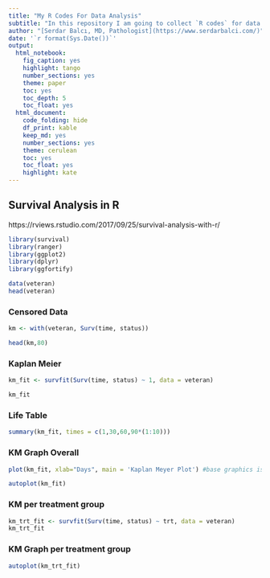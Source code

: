 ```yaml
---
title: "My R Codes For Data Analysis"
subtitle: "In this repository I am going to collect `R codes` for data analysis. Codes are from various resources and I try to give original link as much as possible."
author: "[Serdar Balcı, MD, Pathologist](https://www.serdarbalci.com/)"
date: '`r format(Sys.Date())`'
output: 
  html_notebook: 
    fig_caption: yes
    highlight: tango
    number_sections: yes
    theme: paper
    toc: yes
    toc_depth: 5
    toc_float: yes
  html_document: 
    code_folding: hide
    df_print: kable
    keep_md: yes
    number_sections: yes
    theme: cerulean
    toc: yes
    toc_float: yes
    highlight: kate
---
```


## Survival Analysis in R


https://rviews.rstudio.com/2017/09/25/survival-analysis-with-r/


```r
library(survival)
library(ranger)
library(ggplot2)
library(dplyr)
library(ggfortify)
```


```r
data(veteran)
head(veteran)
```

### Censored Data

```r
km <- with(veteran, Surv(time, status))

head(km,80)

```


### Kaplan Meier 

```r
km_fit <- survfit(Surv(time, status) ~ 1, data = veteran)

km_fit
```


### Life Table

```r
summary(km_fit, times = c(1,30,60,90*(1:10)))

```

### KM Graph Overall

```r
plot(km_fit, xlab="Days", main = 'Kaplan Meyer Plot') #base graphics is always ready

```


```r
autoplot(km_fit)

```


### KM per treatment group


```r
km_trt_fit <- survfit(Surv(time, status) ~ trt, data = veteran)
km_trt_fit

```


### KM Graph per treatment group


```r
autoplot(km_trt_fit)
```










<!-- vet <- mutate(veteran, AG = ifelse((age < 60), "LT60", "OV60"), -->
<!--               AG = factor(AG), -->
<!--               trt = factor(trt,labels=c("standard","test")), -->
<!--               prior = factor(prior,labels=c("N0","Yes"))) -->

<!-- km_AG_fit <- survfit(Surv(time, status) ~ AG, data = vet) -->
<!-- km_AG_fit -->

<!-- autoplot(km_AG_fit) -->


<!-- Fit Cox Model -->
<!-- cox <- coxph(Surv(time, status) ~ trt + celltype + karno + diagtime + age + prior , data = vet) -->
<!-- cox -->
<!-- summary(cox) -->

<!-- cox_fit <- survfit(cox) -->
<!-- cox_fit -->
<!-- plot(cox_fit, main = "cph model", xlab="Days") -->
<!-- autoplot(cox_fit) -->

<!-- aa_fit <-aareg(Surv(time, status) ~ trt + celltype + -->
<!--                    karno + diagtime + age + prior ,  -->
<!--                data = vet) -->
<!-- aa_fit -->


<!-- #summary(aa_fit)  # provides a more complete summary of results -->
<!-- autoplot(aa_fit) -->


<!-- # ranger model -->
<!-- r_fit <- ranger(Surv(time, status) ~ trt + celltype +  -->
<!--                     karno + diagtime + age + prior, -->
<!--                 data = vet, -->
<!--                 mtry = 4, -->
<!--                 importance = "permutation", -->
<!--                 splitrule = "extratrees", -->
<!--                 verbose = TRUE) -->


<!-- # Average the survival models -->
<!-- death_times <- r_fit$unique.death.times  -->
<!-- surv_prob <- data.frame(r_fit$survival) -->
<!-- avg_prob <- sapply(surv_prob,mean) -->

<!-- # Plot the survival models for each patient -->
<!-- plot(r_fit$unique.death.times,r_fit$survival[1,],  -->
<!--      type = "l",  -->
<!--      ylim = c(0,1), -->
<!--      col = "red", -->
<!--      xlab = "Days", -->
<!--      ylab = "survival", -->
<!--      main = "Patient Survival Curves") -->

<!-- # -->
<!-- cols <- colors() -->
<!-- for (n in sample(c(2:dim(vet)[1]), 20)){ -->
<!--     lines(r_fit$unique.death.times, r_fit$survival[n,], type = "l", col = cols[n]) -->
<!-- } -->
<!-- lines(death_times, avg_prob, lwd = 2) -->
<!-- legend(500, 0.7, legend = c('Average = black')) -->


<!-- vi <- data.frame(sort(round(r_fit$variable.importance, 4), decreasing = TRUE)) -->
<!-- names(vi) <- "importance" -->
<!-- head(vi) -->


<!-- cat("Prediction Error = 1 - Harrell's c-index = ", r_fit$prediction.error) -->


<!-- # Set up for ggplot -->
<!-- kmi <- rep("KM",length(km_fit$time)) -->
<!-- km_df <- data.frame(km_fit$time,km_fit$surv,kmi) -->
<!-- names(km_df) <- c("Time","Surv","Model") -->

<!-- coxi <- rep("Cox",length(cox_fit$time)) -->
<!-- cox_df <- data.frame(cox_fit$time,cox_fit$surv,coxi) -->
<!-- names(cox_df) <- c("Time","Surv","Model") -->

<!-- rfi <- rep("RF",length(r_fit$unique.death.times)) -->
<!-- rf_df <- data.frame(r_fit$unique.death.times,avg_prob,rfi) -->
<!-- names(rf_df) <- c("Time","Surv","Model") -->

<!-- plot_df <- rbind(km_df,cox_df,rf_df) -->

<!-- p <- ggplot(plot_df, aes(x = Time, y = Surv, color = Model)) -->
<!-- p + geom_line() -->




<!-- ############ -->





<!-- install.packages("OIsurv") -->
<!-- library(OIsurv) -->

<!-- library(help=KMsurv) -->

<!-- data(aids) -->
<!-- glimpse(aids) -->


<!-- data(tongue) -->

<!-- glimpse(tongue) -->

<!-- my.surv.object <- Surv(tongue$time[tongue$type==1], tongue$delta[tongue$type==1]) -->

<!-- my.surv.object -->

<!-- data(psych) -->

<!-- my.surv.object2 <- Surv(psych$age, psych$age+psych$time, psych$death) -->

<!-- my.surv.object2 -->



<!-- ```{r} -->
<!-- library("survival") -->
<!-- fit <- survfit(Surv(time,status) -->
<!-- ~ sex, data = lung) -->
<!-- class(fit) -->
<!-- ## [1] "survfit" -->
<!-- library("survminer") -->
<!-- ggsurvplot(fit, data = lung) -->
<!-- ``` -->


<!-- ```{r} -->
<!-- ggsurvplot(fit, data = lung, fun = "event") -->

<!-- ``` -->


<!-- ```{r} -->
<!-- ggsurvplot(fit, data = lung, fun = "cumhaz") -->
<!-- ``` -->

<!-- ```{r} -->
<!-- ggsurvplot(fit, data = lung, -->
<!-- conf.int = TRUE, -->
<!-- pval = TRUE, -->
<!-- fun = "pct", -->
<!-- risk.table = TRUE, -->
<!-- tables.height = 0.3, -->
<!-- size = 0.8, -->
<!-- linetype = "strata", -->
<!-- palette = c("#E7B800", -->
<!-- "#2E9FDF"), -->
<!-- legend = "top", -->
<!-- legend.title = "Sex", -->
<!-- legend.labs = c("Male", -->
<!-- "Female"), -->
<!-- cex = 0.2 -->
<!-- ) -->
<!-- ``` -->

<!-- ```{r} -->
<!-- library("survival") -->
<!-- fit <- coxph(Surv(time, status) ~ sex + age, data = lung) -->
<!-- ftest <- cox.zph(fit) -->
<!-- ftest -->
<!-- ``` -->

<!-- ```{r} -->
<!-- library("survminer") -->
<!-- ggcoxzph(ftest) -->
<!-- ``` -->


<!-- ```{r} -->
<!-- library("survival") -->
<!-- library("survminer") -->
<!-- fit <- coxph(Surv(time, status) ~ -->
<!-- sex + age, data = lung) -->

<!-- ``` -->




<!-- ```{r} -->
<!-- ggcoxdiagnostics(fit, -->
<!-- type = "deviance", -->
<!-- ox.scale = "linear.predictions") -->

<!-- ``` -->



<!-- ```{r} -->
<!-- ggcoxdiagnostics(fit, -->
<!-- type = "schoenfeld", -->
<!-- ox.scale = "time") -->
<!-- ``` -->




<!-- # Analysis -->

<!-- ## Survival Analysis -->

<!-- https://github.com/datacamp/tutorial -->

<!-- Based on https://www.datacamp.com/community/tutorials/survival-analysis-R -->


<!-- ```{r} -->
<!-- library(tutorial) -->
<!-- library(survival) -->
<!-- library(survminer) -->
<!-- library(tidyverse) -->
<!-- library(jmv) -->
<!-- ``` -->


<!-- ```{r} -->
<!-- data(ovarian) -->
<!-- glimpse(ovarian) -->
<!-- help(ovarian) -->
<!-- ``` -->


<!-- ```{r} -->
<!-- summary(ovarian) -->
<!-- ``` -->


<!-- ```{r} -->
<!-- varOvarian <- names(ovarian) -->

<!-- ovarian2 <- ovarian %>%  -->
<!--     map_df(as.factor) -->

<!-- jmv::descriptives(ovarian, varOvarian, freq = TRUE) -->

<!-- jmv::descriptives(ovarian2, varOvarian, freq = TRUE) -->

<!-- ``` -->


<!-- ```{r} -->
<!-- # Dichotomize age and change data labels -->
<!-- ovarian$rx <- factor(ovarian$rx,  -->
<!--                      levels = c("1", "2"),  -->
<!--                      labels = c("A", "B")) -->
<!-- ovarian$resid.ds <- factor(ovarian$resid.ds,  -->
<!--                            levels = c("1", "2"),  -->
<!--                            labels = c("no", "yes")) -->
<!-- ovarian$ecog.ps <- factor(ovarian$ecog.ps,  -->
<!--                           levels = c("1", "2"),  -->
<!--                           labels = c("good", "bad")) -->

<!-- jmv::descriptives(ovarian, varOvarian, freq = TRUE) -->

<!-- ``` -->


<!-- ```{r} -->
<!-- # Data seems to be bimodal -->
<!-- hist(ovarian$age) -->
<!-- ``` -->


<!-- ```{r} -->
<!-- ovarian <- ovarian %>% mutate(age_group = ifelse(age >= 50, "old", "young")) -->
<!-- ovarian$age_group <- factor(ovarian$age_group) -->

<!-- varOvarian <- names(ovarian) -->

<!-- jmv::descriptives(ovarian, varOvarian, freq = TRUE) -->
<!-- ``` -->


<!-- ```{r} -->
<!-- # Fit survival data using the Kaplan-Meier method -->
<!-- surv_object <- Surv(time = ovarian$futime, event = ovarian$fustat) -->
<!-- surv_object -->
<!-- ``` -->

<!-- ```{r} -->
<!-- fit1 <- survfit(surv_object ~ rx, data = ovarian) -->
<!-- summary(fit1) -->
<!-- ``` -->


<!-- ```{r} -->
<!-- ggsurvplot(fit1, data = ovarian, pval = TRUE) -->
<!-- ``` -->


<!-- ```{r} -->
<!-- # Examine prdictive value of residual disease status -->
<!-- fit2 <- survfit(surv_object ~ resid.ds, data = ovarian) -->
<!-- ggsurvplot(fit2, data = ovarian, pval = TRUE) -->
<!-- ``` -->

<!-- ```{r} -->
<!-- # Fit a Cox proportional hazards model -->
<!-- fit.coxph <- coxph(surv_object ~ rx + resid.ds + age_group + ecog.ps,  -->
<!--                    data = ovarian) -->
<!-- ggforest(fit.coxph, data = ovarian) + -->
<!--     geom_errorbar(na.rm = TRUE) -->
<!-- ``` -->









